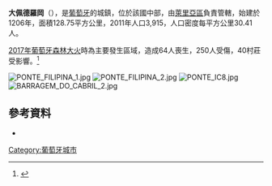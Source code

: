 '''大佩德羅岡'''（{{lang-pt|Pedrógão Grande}}），是[[葡萄牙|葡萄牙]]的城鎮，位於該國中部，由[[萊里亞區|萊里亞區]]負責管轄，始建於1206年，面積128.75平方公里，2011年人口3,915，人口密度每平方公里30.41人。

[[2017年葡萄牙森林大火|2017年葡萄牙森林大火]]時為主要發生區域，造成64人喪生，250人受傷，40村莊受影響。<ref>{{cite web|title=Pedrógão Grande: Quarenta aldeias evacuadas|url=http://24.sapo.pt/atualidade/artigos/pedrogao-grande-quarenta-aldeias-evacuadas|accessdate=23 June 2017|author=Sapo 24|language=pt|archive-date=2020-11-28|archive-url=https://web.archive.org/web/20201128133858/https://24.sapo.pt/atualidade/artigos/pedrogao-grande-quarenta-aldeias-evacuadas|dead-url=no}}</ref>

{{Coord|39|55|N|8|8|W|display=title}}

[[Image:PONTE_FILIPINA_1.jpg|right]]
[[Image:PONTE_FILIPINA_2.jpg|right]]
[[Image:PONTE_IC8.jpg|right]]
[[Image:BARRAGEM_DO_CABRIL_2.jpg|right]]

==參考資料==
{{reflist}}
*{{cite web|title=Law nr. 11-A/2013, page 552 90|url=http://dre.pt/pdf1sdip/2013/01/01901/0000200147.pdf|accessdate=29 July 2014|author=''Diário da República''|language=pt|format=pdf|archive-date=2013-12-06|archive-url=https://web.archive.org/web/20131206201841/http://dre.pt/pdf1sdip/2013/01/01901/0000200147.pdf|dead-url=yes}}

{{Portugal-geo-stub}}
[[Category:葡萄牙城市|Category:葡萄牙城市]]